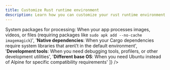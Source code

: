 ```yaml
---
title: Customize Rust runtime environment
description: Learn how you can customize your rust runtime environment on Zerops.
---
```



<SetVar name="serviceDisplay" value="Rust" />
<SetVar name="serviceVersion" value={data.rust.base[0][0]} />
<SetVar name="servicePath" value="rust" />
<SetVar name="defaultEnvironment" value="Git" />
<SetVar name="packageManager" value="build tools" />
<SetVar name="codeLanguage" value="yaml" />
<SetVar name="customReasons" value={[
  '<strong>System packages for processing</strong>: When your app processes images, videos, or files (requiring packages like <code>sudo apk add --no-cache imagemagick</code>)',
  '<strong>Native dependencies</strong>: When your Cargo dependencies require system libraries that aren\'t in the default environment',
  '<strong>Development tools</strong>: When you need debugging tools, profilers, or other development utilities',
  '<strong>Different base OS</strong>: When you need Ubuntu instead of Alpine for specific compatibility requirements'
]} />
<SetVar name="basicSetupCode" value={`run:
  os: ubuntu
  base: {{serviceVersion}}
  prepareCommands:
    - sudo apt-get update
    - sudo apt-get install -y imagemagick
    - cargo install some-tool`} />
<SetVar name="buildFilesCode" value={`build:
  addToRunPrepare:
    - Cargo.toml
    - Cargo.lock
run:
  prepareCommands:
    - cargo fetch`} />

<CustomizeRuntimeContent />